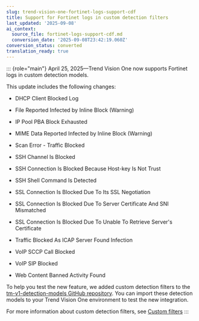 ```yaml
---
slug: trend-vision-one-fortinet-logs-support-cdf
title: Support for Fortinet logs in custom detection filters
last_updated: '2025-09-08'
ai_context:
  source_file: fortinet-logs-support-cdf.md
  conversion_date: '2025-09-08T23:42:19.060Z'
conversion_status: converted
translation_ready: true
---
```


::: {role="main"}
April 25, 2025—Trend Vision One now supports Fortinet logs in custom detection models.

This update includes the following changes:

- DHCP Client Blocked Log

- File Reported Infected by Inline Block (Warning)

- IP Pool PBA Block Exhausted

- MIME Data Reported Infected by Inline Block (Warning)

- Scan Error - Traffic Blocked

- SSH Channel Is Blocked

- SSH Connection Is Blocked Because Host-key Is Not Trust

- SSH Shell Command Is Detected

- SSL Connection Is Blocked Due To Its SSL Negotiation

- SSL Connection Is Blocked Due To Server Certificate And SNI Mismatched

- SSL Connection Is Blocked Due To Unable To Retrieve Server's Certificate

- Traffic Blocked As ICAP Server Found Infection

- VoIP SCCP Call Blocked

- VoIP SIP Blocked

- Web Content Banned Activity Found

To help you test the new feature, we added custom detection filters to the [tm-v1-detection-models GitHub repository](https://github.com/trendmicro/tm-v1-detection-models/tree/main/tm-v1-sigma-rules/third_party_logs/fortinet/Fortigate/Firewall). You can import these detection models to your Trend Vision One environment to test the new integration.

For more information about custom detection filters, see [Custom filters](custom-filters.mdx)
:::
